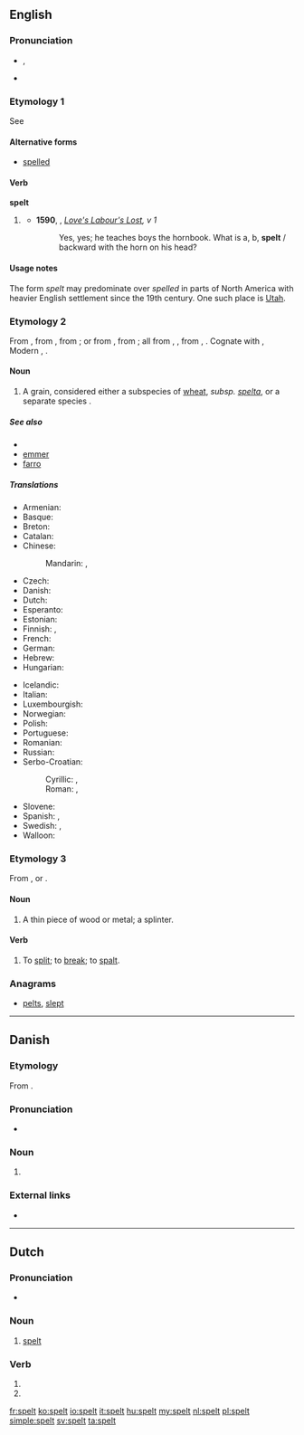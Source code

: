 ==English==

===Pronunciation===
* {{IPA|/ˈspɛlt/}}, {{X-SAMPA|/"spElt/}}
* {{rhymes|ɛlt}}

===Etymology 1===
See {{term|spell#Etymology_2|spell}}

====Alternative forms====
* [[spelled]] {{qualifier|US|Canada}}

====Verb====
'''spelt'''

# {{chiefly|British}} {{en-past of|spell}}
#* '''1590''', {{w|William Shakespeare}}, ''[[s:Love's Labour's Lost|Love's Labour's Lost]], v 1''
#*: Yes, yes; he teaches boys the hornbook. What is a, b, '''spelt''' / backward with the horn on his head?

====Usage notes====
The form ''spelt'' may predominate over ''spelled'' in parts of North America with heavier English settlement since the 19th century. One such place is [[Utah]].

===Etymology 2===
From {{etyl|enm|en}}, from {{etyl|ang|en}} {{term|spelt||spelt, corn|lang=ang}}, from {{etyl|osx|en}} {{term|spelta||spelt|lang=osx}}; or from {{etyl|LL.}} {{term|spelta||spelt|lang=la}}, from {{etyl|frk|en}} {{recons|spelta||spelt|lang=frk}}; all from {{etyl|gem-pro|en}} {{recons|spiltō|lang=gem-pro}}, {{recons|spiltaz||spelt|lang=gem-pro}}, from {{etyl|ine-pro|en}} {{recons|(s)pelbh-|lang=ine-pro}}, {{recons|(s)pelbh-t-||spelt, spelt meal|lang=ine-pro}}. Cognate with {{etyl|goh|-}} {{term|spelza||spelt|lang=goh}}, Modern {{etyl|de|-}} {{term|Spelz||wheat-like cereal|lang=de}}, {{etyl|nl|-}} {{term|spelt||spelt|lang=nl}}.

====Noun====
{{en-noun|-}}

# A grain, considered either a subspecies of [[wheat]], {{taxlink|Triticum aestivum|species}} ''subsp. [[spelta]]'', or a separate species {{taxlink|Triticum spelta|species}}.

=====See also=====
* {{pedialite}}
* [[emmer]]
* [[farro]]

=====Translations=====
{{trans-top|a type of wheat, Triticum aestivum spelta}}
* Armenian: {{t-|hy|հաճար|tr=hačar|sc=Armn}}
* Basque: {{t-|eu|espelta}}
* Breton: {{t+|br|yell}}
* Catalan: {{t-|ca|espelta|f}}
* Chinese:
*: Mandarin: {{t|cmn|斯卑爾脫小麥|sc=Hani}}, {{t|cmn|斯卑尔脱小麦|tr=sībēi'ěrtuōxiǎomài|sc=Hani}}
* Czech: {{t-|cs|pšenice špalda|f}}
* Danish: {{t-|da|spelt}}
* Dutch: {{t+|nl|spelt}}
* Esperanto: {{t-|eo|spelto}}
* Estonian: {{t-|et|speltanisu}}
* Finnish: {{t-|fi|spelttivehnä}}, {{t-|fi|speltti}}
* French: {{t+|fr|épeautre|m}}
* German: {{t+|de|Dinkel|m}}
* Hebrew: {{t-|he|כוסמין}}
* Hungarian: {{t-|hu|tönkölybúza}}
{{trans-mid}}
* Icelandic: {{t-|is|spelt}}
* Italian: {{t-|it|spelta|f}}
* Luxembourgish: {{t-|lb|Spelz}}
* Norwegian: {{t-|no|spelt}}
* Polish: {{t-|pl|pszenica orkisz|f}}
* Portuguese: {{t-|pt|espelta|f}}
* Romanian: {{t+|ro|alac|n}}
* Russian: {{t+|ru|полба|f|tr=pólba}}
* Serbo-Croatian:
*: Cyrillic: {{t-|sh|прапшеница|f|sc=Cyrl}}, {{t-|sh|пир|sc=Cyrl}}
*: Roman: {{t-|sh|prapšenica|f}}, {{t-|sh|pir}}
* Slovene: {{t-|sl|pira|f}}
* Spanish: {{t-|es|espelta|f}}, {{t-|es|escanda|f}}
* Swedish: {{t-|sv|dinkel}}, {{t+|sv|spelt}}
* Walloon: {{t-|wa|speate}}
{{trans-bottom}}

===Etymology 3===
From {{etyl|gmh|en}} {{term|spalden|lang=gmh}}, or {{etyl|non|en}} {{term|spald|lang=non}}.

====Noun====
{{en-noun}}

# {{dialect|Northern England|Scotland}} A thin piece of wood or metal; a splinter.

====Verb====
{{en-verb}}

# {{obsolete}} To [[split]]; to [[break]]; to [[spalt]].
#: {{rfquotek|Mortimer}}

{{Webster 1913}}

===Anagrams===
* [[pelts#English|pelts]], [[slept#English|slept]]

----

==Danish==

===Etymology===
From {{etyl|gml|da}} {{term|spelte|lang=gml}}.

===Pronunciation===
* {{IPA|/spɛlt/|[sb̥ɛlˀd̥]|lang=da}}

===Noun===
{{da-noun|en|-}}

# {{l|en|spelt}} {{gloss|a type of wheat, ''Triticum spelta''}}

===External links===
* {{pedialite|lang=da}}

----

==Dutch==

===Pronunciation===
* {{audio|Nl-spelt.ogg|audio}}

===Noun===
{{nl-noun|n|-|-}}

# [[#English|spelt]] {{gloss|grain}}

===Verb===
{{head|nl}}

# {{nl-verb-form|p=23|n=sg|t=pres|m=ind|spellen}}
# {{nl-verb-form|n=pl|m=imp|spellen}}

[[fr:spelt]]
[[ko:spelt]]
[[io:spelt]]
[[it:spelt]]
[[hu:spelt]]
[[my:spelt]]
[[nl:spelt]]
[[pl:spelt]]
[[simple:spelt]]
[[sv:spelt]]
[[ta:spelt]]